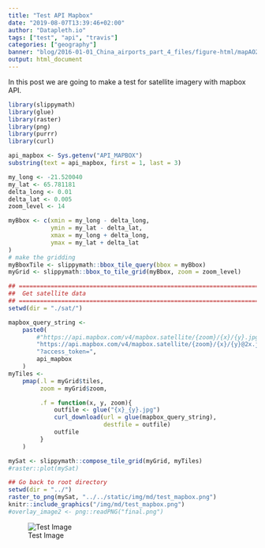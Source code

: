 ```yaml
---
title: "Test API Mapbox"
date: "2019-08-07T13:39:46+02:00"
author: "Datapleth.io"
tags: ["test", "api", "travis"]
categories: ["geography"]
banner: "blog/2016-01-01_China_airports_part_4_files/figure-html/mapAO2-2.png"
output: html_document
---
```



In this post we are going to make a test for satellite imagery with mapbox API.

```r
library(slippymath)
library(glue)
library(raster)
library(png)
library(purrr)
library(curl)
```



```r
api_mapbox <- Sys.getenv("API_MAPBOX")
substring(text = api_mapbox, first = 1, last = 3)

my_long <- -21.520040
my_lat <- 65.781181
delta_long <- 0.01
delta_lat <- 0.005
zoom_level <- 14

myBbox <- c(xmin = my_long - delta_long,
            ymin = my_lat - delta_lat,
            xmax = my_long + delta_long,
            ymax = my_lat + delta_lat
)
# make the gridding
myBboxTile <- slippymath::bbox_tile_query(bbox = myBbox)
myGrid <- slippymath::bbox_to_tile_grid(myBbox, zoom = zoom_level)

```

```r
## =====================================================================
##  Get satellite data
## =====================================================================
setwd(dir = "./sat/")

mapbox_query_string <-
    paste0(
        #"https://api.mapbox.com/v4/mapbox.satellite/{zoom}/{x}/{y}.jpg90",
        "https://api.mapbox.com/v4/mapbox.satellite/{zoom}/{x}/{y}@2x.jpg90",
        "?access_token=",
        api_mapbox
    )
myTiles <-
    pmap(.l = myGrid$tiles,
         zoom = myGrid$zoom,

         .f = function(x, y, zoom){
             outfile <- glue("{x}_{y}.jpg")
             curl_download(url = glue(mapbox_query_string),
                           destfile = outfile)
             outfile
         }
    )

mySat <- slippymath::compose_tile_grid(myGrid, myTiles)
#raster::plot(mySat)

## Go back to root directory
setwd(dir = "../")
raster_to_png(mySat, "../../static/img/md/test_mapbox.png")
knitr::include_graphics("/img/md/test_mapbox.png")
#overlay_image2 <- png::readPNG("final.png")
```


![Test Image](/img/md/test_mapbox.png)

